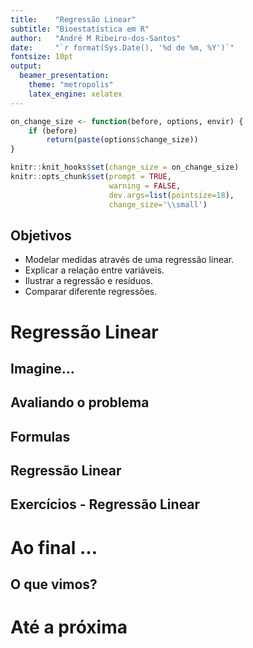 ```yaml
---
title:    "Regressão Linear"
subtitle: "Bioestatística em R"
author:   "André M Ribeiro-dos-Santos"
date:     "`r format(Sys.Date(), '%d de %m, %Y')`"
fontsize: 10pt
output:
  beamer_presentation:
    theme: "metropolis"
    latex_engine: xelatex
---
```


```r
on_change_size <- function(before, options, envir) {
    if (before)
        return(paste(options$change_size))
}

knitr::knit_hooks$set(change_size = on_change_size)
knitr::opts_chunk$set(prompt = TRUE,
                      warning = FALSE,
                      dev.args=list(pointsize=18),
                      change_size='\\small')
```

## Objetivos

- Modelar medidas através de uma regressão linear.
- Explicar a relação entre variáveis.
- Ilustrar a regressão e resíduos.
- Comparar diferente regressões.

# Regressão Linear

## Imagine...

## Avaliando o problema

## Formulas

## Regressão Linear

## Exercícios - Regressão Linear

# Ao final ...

## O que vimos?

# Até a próxima
